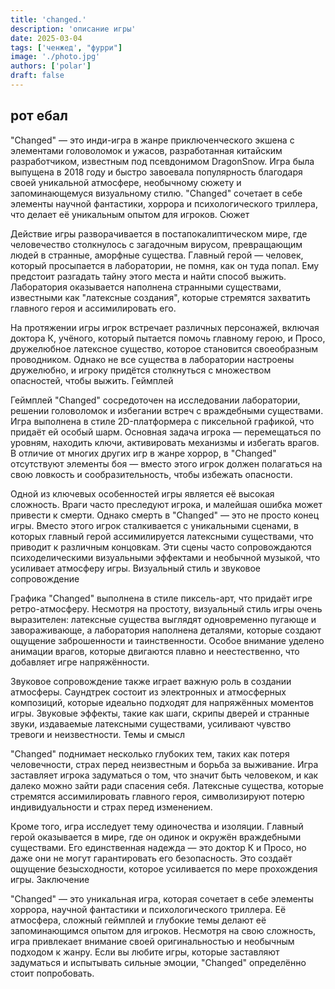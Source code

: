 ```yaml
---
title: 'changed.'
description: 'описание игры'
date: 2025-03-04
tags: ['ченжед', "фурри"]
image: './photo.jpg'
authors: ['polar']
draft: false
---
```


## рот ебал

"Changed" — это инди-игра в жанре приключенческого экшена с элементами головоломок и ужасов, разработанная китайским разработчиком, известным под псевдонимом DragonSnow. Игра была выпущена в 2018 году и быстро завоевала популярность благодаря своей уникальной атмосфере, необычному сюжету и запоминающемуся визуальному стилю. "Changed" сочетает в себе элементы научной фантастики, хоррора и психологического триллера, что делает её уникальным опытом для игроков.
Сюжет

Действие игры разворачивается в постапокалиптическом мире, где человечество столкнулось с загадочным вирусом, превращающим людей в странные, аморфные существа. Главный герой — человек, который просыпается в лаборатории, не помня, как он туда попал. Ему предстоит разгадать тайну этого места и найти способ выжить. Лаборатория оказывается наполнена странными существами, известными как "латексные создания", которые стремятся захватить главного героя и ассимилировать его.

На протяжении игры игрок встречает различных персонажей, включая доктора К, учёного, который пытается помочь главному герою, и Просо, дружелюбное латексное существо, которое становится своеобразным проводником. Однако не все существа в лаборатории настроены дружелюбно, и игроку придётся столкнуться с множеством опасностей, чтобы выжить.
Геймплей

Геймплей "Changed" сосредоточен на исследовании лаборатории, решении головоломок и избегании встреч с враждебными существами. Игра выполнена в стиле 2D-платформера с пиксельной графикой, что придаёт ей особый шарм. Основная задача игрока — перемещаться по уровням, находить ключи, активировать механизмы и избегать врагов. В отличие от многих других игр в жанре хоррор, в "Changed" отсутствуют элементы боя — вместо этого игрок должен полагаться на свою ловкость и сообразительность, чтобы избежать опасности.

Одной из ключевых особенностей игры является её высокая сложность. Враги часто преследуют игрока, и малейшая ошибка может привести к смерти. Однако смерть в "Changed" — это не просто конец игры. Вместо этого игрок сталкивается с уникальными сценами, в которых главный герой ассимилируется латексными существами, что приводит к различным концовкам. Эти сцены часто сопровождаются психоделическими визуальными эффектами и необычной музыкой, что усиливает атмосферу игры.
Визуальный стиль и звуковое сопровождение

Графика "Changed" выполнена в стиле пиксель-арт, что придаёт игре ретро-атмосферу. Несмотря на простоту, визуальный стиль игры очень выразителен: латексные существа выглядят одновременно пугающе и завораживающе, а лаборатория наполнена деталями, которые создают ощущение заброшенности и таинственности. Особое внимание уделено анимации врагов, которые двигаются плавно и неестественно, что добавляет игре напряжённости.

Звуковое сопровождение также играет важную роль в создании атмосферы. Саундтрек состоит из электронных и атмосферных композиций, которые идеально подходят для напряжённых моментов игры. Звуковые эффекты, такие как шаги, скрипы дверей и странные звуки, издаваемые латексными существами, усиливают чувство тревоги и неизвестности.
Темы и смысл

"Changed" поднимает несколько глубоких тем, таких как потеря человечности, страх перед неизвестным и борьба за выживание. Игра заставляет игрока задуматься о том, что значит быть человеком, и как далеко можно зайти ради спасения себя. Латексные существа, которые стремятся ассимилировать главного героя, символизируют потерю индивидуальности и страх перед изменением.

Кроме того, игра исследует тему одиночества и изоляции. Главный герой оказывается в мире, где он одинок и окружён враждебными существами. Его единственная надежда — это доктор К и Просо, но даже они не могут гарантировать его безопасность. Это создаёт ощущение безысходности, которое усиливается по мере прохождения игры.
Заключение

"Changed" — это уникальная игра, которая сочетает в себе элементы хоррора, научной фантастики и психологического триллера. Её атмосфера, сложный геймплей и глубокие темы делают её запоминающимся опытом для игроков. Несмотря на свою сложность, игра привлекает внимание своей оригинальностью и необычным подходом к жанру. Если вы любите игры, которые заставляют задуматься и испытывать сильные эмоции, "Changed" определённо стоит попробовать.